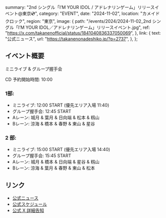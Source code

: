   summary: "2nd シングル「I’M YOUR IDOL / アドレナリンゲーム」リリースイベント@東京💿",
  category: "EVENT",
  date: "2024-11-02",
  location: "カメイドクロック",
  region: "東京",
  image: {
    path: "/events/2024/2024-11-02_2nd シングル「I’M YOUR IDOL／アドレナリンゲーム」リリースイベント.jpg",
    ref: "https://x.com/takanenofficial/status/1841040836337050069",
  },
  link: {
    text: "公式ニュース",
    url: "https://takanenonadeshiko.jp/?p=2737",
  },
};

## イベント概要

ミニライブ & グループ握手会

CD 予約開始時間: 10:00

### 1部:

- ミニライブ: 12:00 START (優先エリア入場 11:40)
- グループ握手会: 12:45 START
- Aレーン: 城月 & 葉月 & 日向端 & 松本 & 籾山
- Bレーン: 涼海 & 橋本 & 春野 & 東山 & 星谷

### 2 部:

- ミニライブ: 15:00 START (優先エリア入場 14:40)
- グループ握手会: 15:45 START
- Aレーン: 城月 & 橋本 & 日向端 & 星谷 & 籾山
- Bレーン: 涼海 & 葉月 & 春野 & 東山 & 松本

## リンク

- [公式ニュース](https://takanenonadeshiko.jp/?p=2737)
- [公式スケジュール](https://takanenonadeshiko.jp/?p=2582)
- [公式 X 詳細告知](https://x.com/takanenofficial/status/1849768429156434200)
